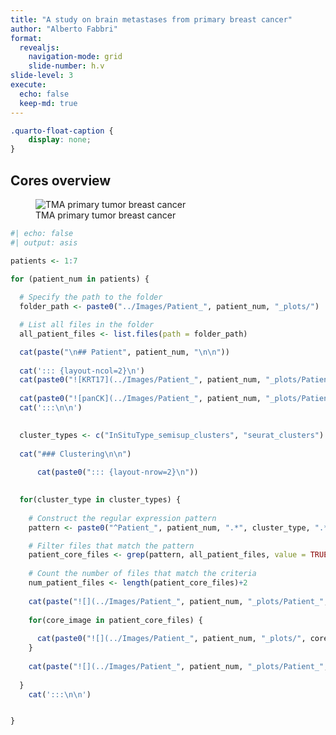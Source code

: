 ```yaml
---
title: "A study on brain metastases from primary breast cancer"
author: "Alberto Fabbri"
format: 
  revealjs:
    navigation-mode: grid
    slide-number: h.v
slide-level: 3
execute:
  echo: false
  keep-md: true
---
```


```css
.quarto-float-caption {
    display: none;
}
```

## Cores overview

![TMA primary tumor breast cancer](../Images/TMA_breast_cancer_stamps_highlighted.png){fig-align="center"}

```r
#| echo: false
#| output: asis

patients <- 1:7

for (patient_num in patients) {
  
  # Specify the path to the folder
  folder_path <- paste0("../Images/Patient_", patient_num, "_plots/")

  # List all files in the folder
  all_patient_files <- list.files(path = folder_path)

  cat(paste("\n## Patient", patient_num, "\n\n"))
  
  cat('::: {layout-ncol=2}\n')
  cat(paste0("![KRT17](../Images/Patient_", patient_num, "_plots/Patient_", patient_num, "_krt17.png){#fig-p", patient_num,"-krt17}\n\n"))
  
  cat(paste0("![panCK](../Images/Patient_", patient_num, "_plots/Patient_", patient_num, "_panCK.png){#fig-p", patient_num,"-panCK}\n"))
  cat(':::\n\n')

  
  cluster_types <- c("InSituType_semisup_clusters", "seurat_clusters")
  
  cat("### Clustering\n\n")
  
      cat(paste0("::: {layout-nrow=2}\n"))

  
  for(cluster_type in cluster_types) {
    
    # Construct the regular expression pattern
    pattern <- paste0("^Patient_", patient_num, ".*", cluster_type, ".*", "core")

    # Filter files that match the pattern
    patient_core_files <- grep(pattern, all_patient_files, value = TRUE)
  
    # Count the number of files that match the criteria
    num_patient_files <- length(patient_core_files)+2
    
    cat(paste("![](../Images/Patient_", patient_num, "_plots/Patient_", patient_num, "_", cluster_type, "_umap.png){#fig-p", patient_num,"-seurat-cluster}\n\n", sep=""))
      
    for(core_image in patient_core_files) {
        
      cat(paste0("![](../Images/Patient_", patient_num, "_plots/", core_image, "){#fig-p", patient_num,"-", core_image, "}\n\n"))
    }
      
    cat(paste("![](../Images/Patient_", patient_num, "_plots/Patient_", patient_num, "_", cluster_type, "_diff_expr_genes_heatmap.png)\n\n", sep=""))
    
  }
    cat(':::\n\n')


}  
```